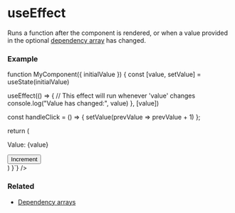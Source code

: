 
# useEffect

Runs a function after the component is rendered, or 
when a value provided in the optional 
<a href="/docs/hooks/dependency-arrays">dependency array</a>
has changed.

### Example
<div className="not-prose">
  <CodeBlock 
    lang="jsx" 
    code={`\

function MyComponent({ initialValue }) {
  const [value, setValue] = useState(initialValue)

  useEffect(() => {
    // This effect will run whenever 'value' changes
    console.log("Value has changed:", value)
  }, [value])

  const handleClick = () => {
    setValue(prevValue => prevValue + 1)
  };

  return (
    <div>
      <p>Value: {value}</p>
      <button onclick={handleClick}>Increment</button>
    </div>
  )
}`} />
</div>

### Related
<ul>
  <li><a href="/docs/hooks/dependency-arrays">Dependency arrays</a></li>
</ul>